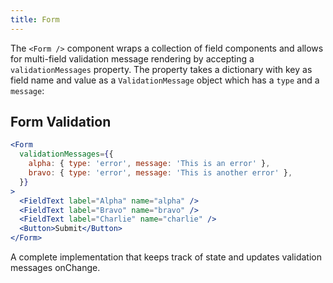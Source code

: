 ```yaml
---
title: Form
---
```



The `<Form />` component wraps a collection of field components and allows for multi-field validation message rendering by accepting a `validationMessages` property. The property takes a dictionary with key as field name and value as a `ValidationMessage` object which has a `type` and a `message`:

## Form Validation

```jsx
<Form
  validationMessages={{
    alpha: { type: 'error', message: 'This is an error' },
    bravo: { type: 'error', message: 'This is another error' },
  }}
>
  <FieldText label="Alpha" name="alpha" />
  <FieldText label="Bravo" name="bravo" />
  <FieldText label="Charlie" name="charlie" />
  <Button>Submit</Button>
</Form>
```

A complete implementation that keeps track of state and updates validation messages onChange.

<FormValidationDemo />
